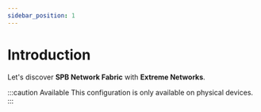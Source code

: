 ```yaml
---
sidebar_position: 1
---
```


# Introduction

Let's discover **SPB Network Fabric** with **Extreme Networks**.

:::caution Available
This configuration is only available on physical devices.
:::


<ConfigGenerator />